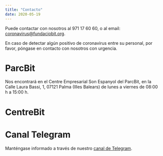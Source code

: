```yaml
---
title: "Contacto"
date: 2020-05-19
---
```


Puede contactar con nosotros al 971 17 60 60, o al email: coronavirus@fundaciobit.org.

En caso de detectar algún positivo de coronavirus entre su personal, por favor, póngase en contacto con nosotros con urgencia.

# ParcBit

Nos encontrará en el Centre Empresarial Son Espanyol del ParcBit, en la Calle Laura Bassi, 1, 07121 Palma (Illes Balears) de lunes a viernes de 08:00 h a 15:00 h.

# CentreBit

# Canal Telegram

Manténgase informado a través de nuestro [canal de Telegram](https://t.me/parcbit).
